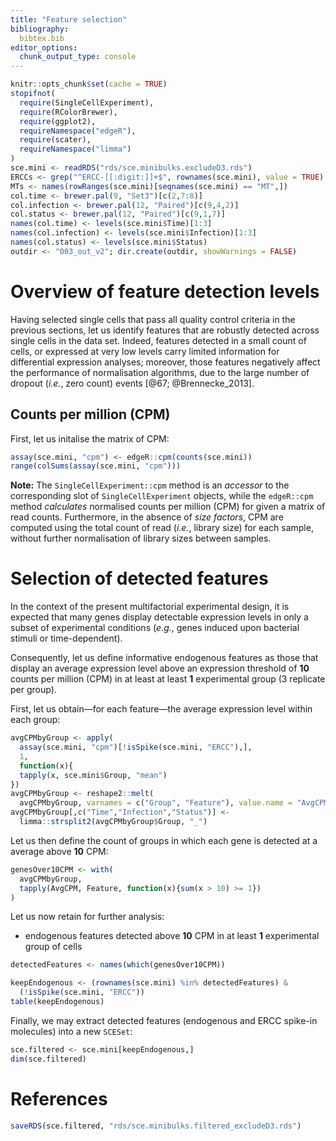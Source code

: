 ```yaml
---
title: "Feature selection"
bibliography:
  bibtex.bib
editor_options: 
  chunk_output_type: console
---
```


<!-- As HTML pages are built independently, large objects need to be
reimported from disk, and smaller ones quickly recomputed. -->

```r
knitr::opts_chunk$set(cache = TRUE)
stopifnot(
  require(SingleCellExperiment),
  require(RColorBrewer),
  require(ggplot2),
  requireNamespace("edgeR"),
  require(scater),
  requireNamespace("limma")
)
sce.mini <- readRDS("rds/sce.minibulks.excludeD3.rds")
ERCCs <- grep("^ERCC-[[:digit:]]+$", rownames(sce.mini), value = TRUE)
MTs <- names(rowRanges(sce.mini)[seqnames(sce.mini) == "MT",])
col.time <- brewer.pal(9, "Set3")[c(2,7:8)]
col.infection <- brewer.pal(12, "Paired")[c(9,4,2)]
col.status <- brewer.pal(12, "Paired")[c(9,1,7)]
names(col.time) <- levels(sce.mini$Time)[1:3]
names(col.infection) <- levels(sce.mini$Infection)[1:3]
names(col.status) <- levels(sce.mini$Status)
outdir <- "003_out_v2"; dir.create(outdir, showWarnings = FALSE)
```

# Overview of feature detection levels

Having selected single cells that pass all quality control criteria in the
previous sections, let us identify features that are robustly detected across
single cells in the data set.
Indeed, features detected in a small count of cells, or expressed at very
low levels carry limited information for differential expression analyses;
moreover, those features negatively affect the performance of normalisation
algorithms, due to the large number of dropout (*i.e.*, zero count) events
[@67; @Brennecke_2013].

## Counts per million (CPM)

First, let us initalise the matrix of CPM:

```r
assay(sce.mini, "cpm") <- edgeR::cpm(counts(sce.mini))
range(colSums(assay(sce.mini, "cpm")))
```

**Note:**
The `SingleCellExperiment::cpm` method is an *accessor* to the corresponding slot of
`SingleCellExperiment` objects, while the `edgeR::cpm` method *calculates* normalised
counts per million (CPM) for given a matrix of read counts.
Furthermore, in the absence of _size factors_, CPM are computed using the
total count of read (*i.e.*, library size) for each sample,
without further normalisation of library sizes between samples.

# Selection of detected features {#selectFeatures}

In the context of the present multifactorial experimental design,
it is expected that many genes display detectable expression levels in
only a subset of experimental conditions (*e.g.*, genes induced upon bacterial stimuli or time-dependent).

Consequently, let us define informative endogenous features as those
that display an average expression level above an expression threshold
of **10** counts per million (CPM) in at least
at least **1** experimental group (3 replicate per group).

First, let us obtain---for each feature---the average expression level within
each group:

```r
avgCPMbyGroup <- apply(
  assay(sce.mini, "cpm")[!isSpike(sce.mini, "ERCC"),],
  1,
  function(x){
  tapply(x, sce.mini$Group, "mean")
})
avgCPMbyGroup <- reshape2::melt(
  avgCPMbyGroup, varnames = c("Group", "Feature"), value.name = "AvgCPM")
avgCPMbyGroup[,c("Time","Infection","Status")] <-
  limma::strsplit2(avgCPMbyGroup$Group, "_")
```

Let us then define the count of groups in which each gene is detected
at a average above **10** CPM:

```r
genesOver10CPM <- with(
  avgCPMbyGroup,
  tapply(AvgCPM, Feature, function(x){sum(x > 10) >= 1})
)
```

Let us now retain for further analysis:

* endogenous features detected above **10** CPM in
  at least **1** experimental group of cells

```r
detectedFeatures <- names(which(genesOver10CPM))
```

```r
keepEndogenous <- (rownames(sce.mini) %in% detectedFeatures) &
  (!isSpike(sce.mini, "ERCC"))
table(keepEndogenous)
```

Finally, we may extract detected features
(endogenous and ERCC spike-in molecules) into a new `SCESet`:

```r
sce.filtered <- sce.mini[keepEndogenous,]
dim(sce.filtered)
```

# References

<!-- As HTML pages are built independently, objects need to be saved to disk
and imported as needed by the other R mardown files -->

```r
saveRDS(sce.filtered, "rds/sce.minibulks.filtered_excludeD3.rds")
```
